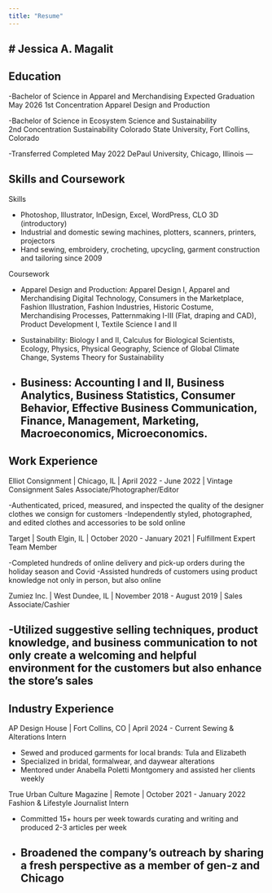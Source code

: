 ```yaml
---
title: "Resume"
---
```


## \# Jessica A. Magalit

## Education

-Bachelor of Science in Apparel and Merchandising Expected Graduation May 2026 1st Concentration Apparel Design and Production

-Bachelor of Science in Ecosystem Science and Sustainability\
2nd Concentration Sustainability Colorado State University, Fort Collins, Colorado

-Transferred Completed May 2022 DePaul University, Chicago, Illinois ---

## Skills and Coursework

Skills

-   Photoshop, Illustrator, InDesign, Excel, WordPress, CLO 3D (introductory)
-   Industrial and domestic sewing machines, plotters, scanners, printers, projectors
-   Hand sewing, embroidery, crocheting, upcycling, garment construction and tailoring since 2009

Coursework

-   Apparel Design and Production: Apparel Design I, Apparel and Merchandising Digital Technology, Consumers in the Marketplace, Fashion Illustration, Fashion Industries, Historic Costume, Merchandising Processes, Patternmaking I-III (Flat, draping and CAD), Product Development I, Textile Science I and II

-   Sustainability: Biology I and II, Calculus for Biological Scientists, Ecology, Physics, Physical Geography, Science of Global Climate Change, Systems Theory for Sustainability

-   

    ## Business: Accounting I and II, Business Analytics, Business Statistics, Consumer Behavior, Effective Business Communication, Finance, Management, Marketing, Macroeconomics, Microeconomics.

## Work Experience

Elliot Consignment \| Chicago, IL \| April 2022 - June 2022 \| Vintage Consignment Sales Associate/Photographer/Editor

-Authenticated, priced, measured, and inspected the quality of the designer clothes we consign for customers -Independently styled, photographed, and edited clothes and accessories to be sold online

Target \| South Elgin, IL \| October 2020 - January 2021 \| Fulfillment Expert Team Member

-Completed hundreds of online delivery and pick-up orders during the holiday season and Covid -Assisted hundreds of customers using product knowledge not only in person, but also online

Zumiez Inc. \| West Dundee, IL \| November 2018 - August 2019 \| Sales Associate/Cashier

## -Utilized suggestive selling techniques, product knowledge, and business communication to not only create a welcoming and helpful environment for the customers but also enhance the store’s sales

## Industry Experience

AP Design House \| Fort Collins, CO \| April 2024 - Current Sewing & Alterations Intern

-   Sewed and produced garments for local brands: Tula and Elizabeth
-   Specialized in bridal, formalwear, and daywear alterations
-   Mentored under Anabella Poletti Montgomery and assisted her clients weekly

True Urban Culture Magazine \| Remote \| October 2021 - January 2022 Fashion & Lifestyle Journalist Intern

-   Committed 15+ hours per week towards curating and writing and produced 2-3 articles per week

-   

    ## Broadened the company’s outreach by sharing a fresh perspective as a member of gen-z and Chicago

